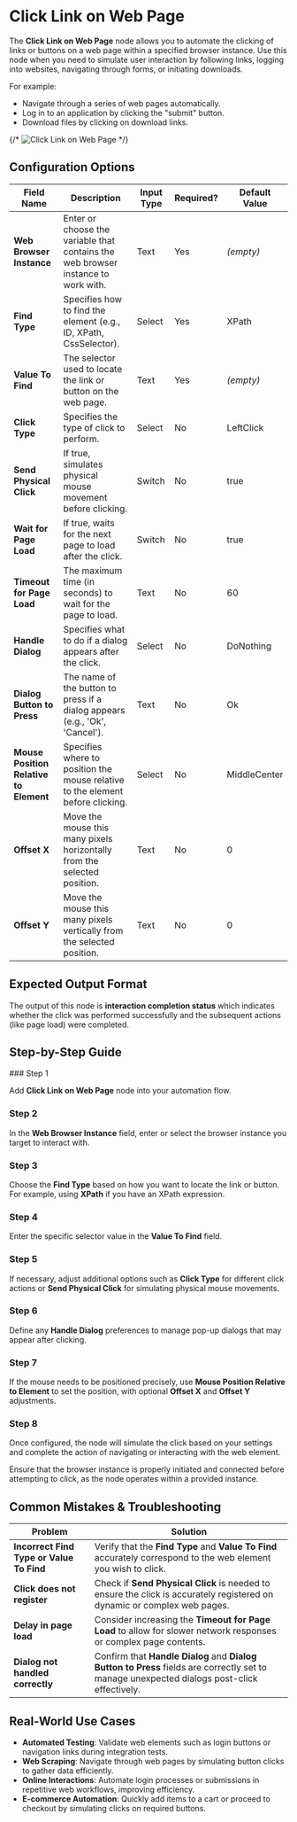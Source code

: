 
# Click Link on Web Page

The **Click Link on Web Page** node allows you to automate the clicking of links or buttons on a web page within a specified browser instance. Use this node when you need to simulate user interaction by following links, logging into websites, navigating through forms, or initiating downloads.

For example:

- Navigate through a series of web pages automatically.
- Log in to an application by clicking the "submit" button.
- Download files by clicking on download links.

{/* ![Click Link on Web Page](./click-link-on-web-page.png) */}

## Configuration Options

| Field Name                             | Description                                                                       | Input Type | Required? | Default Value |
| -------------------------------------- | --------------------------------------------------------------------------------- | ---------- | --------- | ------------- |
| **Web Browser Instance**               | Enter or choose the variable that contains the web browser instance to work with. | Text       | Yes       | _(empty)_     |
| **Find Type**                          | Specifies how to find the element (e.g., ID, XPath, CssSelector).                 | Select     | Yes       | XPath         |
| **Value To Find**                      | The selector used to locate the link or button on the web page.                   | Text       | Yes       | _(empty)_     |
| **Click Type**                         | Specifies the type of click to perform.                                           | Select     | No        | LeftClick     |
| **Send Physical Click**                | If true, simulates physical mouse movement before clicking.                       | Switch     | No        | true          |
| **Wait for Page Load**                 | If true, waits for the next page to load after the click.                         | Switch     | No        | true          |
| **Timeout for Page Load**              | The maximum time (in seconds) to wait for the page to load.                       | Text       | No        | 60            |
| **Handle Dialog**                      | Specifies what to do if a dialog appears after the click.                         | Select     | No        | DoNothing     |
| **Dialog Button to Press**             | The name of the button to press if a dialog appears (e.g., 'Ok', 'Cancel').       | Text       | No        | Ok            |
| **Mouse Position Relative to Element** | Specifies where to position the mouse relative to the element before clicking.    | Select     | No        | MiddleCenter  |
| **Offset X**                           | Move the mouse this many pixels horizontally from the selected position.          | Text       | No        | 0             |
| **Offset Y**                           | Move the mouse this many pixels vertically from the selected position.            | Text       | No        | 0             |

## Expected Output Format

The output of this node is **interaction completion status** which indicates whether the click was performed successfully and the subsequent actions (like page load) were completed.

## Step-by-Step Guide

<Steps>
### Step 1

Add **Click Link on Web Page** node into your automation flow.

### Step 2

In the **Web Browser Instance** field, enter or select the browser instance you target to interact with.

### Step 3

Choose the **Find Type** based on how you want to locate the link or button. For example, using **XPath** if you have an XPath expression.

### Step 4

Enter the specific selector value in the **Value To Find** field.

### Step 5

If necessary, adjust additional options such as **Click Type** for different click actions or **Send Physical Click** for simulating physical mouse movements.

### Step 6

Define any **Handle Dialog** preferences to manage pop-up dialogs that may appear after clicking.

### Step 7

If the mouse needs to be positioned precisely, use **Mouse Position Relative to Element** to set the position, with optional **Offset X** and **Offset Y** adjustments.

### Step 8

Once configured, the node will simulate the click based on your settings and complete the action of navigating or interacting with the web element.

</Steps>

<Callout type="info" title="Important Note">
  Ensure that the browser instance is properly initiated and connected before
  attempting to click, as the node operates within a provided instance.
</Callout>

## Common Mistakes & Troubleshooting

| Problem                                  | Solution                                                                                                                                    |
| ---------------------------------------- | ------------------------------------------------------------------------------------------------------------------------------------------- |
| **Incorrect Find Type or Value To Find** | Verify that the **Find Type** and **Value To Find** accurately correspond to the web element you wish to click.                             |
| **Click does not register**              | Check if **Send Physical Click** is needed to ensure the click is accurately registered on dynamic or complex web pages.                    |
| **Delay in page load**                   | Consider increasing the **Timeout for Page Load** to allow for slower network responses or complex page contents.                           |
| **Dialog not handled correctly**         | Confirm that **Handle Dialog** and **Dialog Button to Press** fields are correctly set to manage unexpected dialogs post-click effectively. |

## Real-World Use Cases

- **Automated Testing**: Validate web elements such as login buttons or navigation links during integration tests.
- **Web Scraping**: Navigate through web pages by simulating button clicks to gather data efficiently.
- **Online Interactions**: Automate login processes or submissions in repetitive web workflows, improving efficiency.
- **E-commerce Automation**: Quickly add items to a cart or proceed to checkout by simulating clicks on required buttons.
